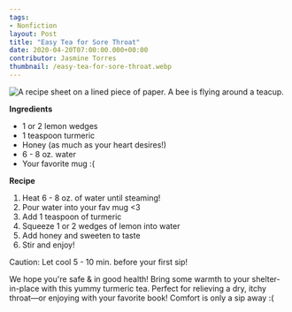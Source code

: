 ---
tags:
- Nonfiction
layout: Post
title: "Easy Tea for Sore Throat"
date: 2020-04-20T07:00:00.000+00:00
contributor: Jasmine Torres
thumbnail: /easy-tea-for-sore-throat.webp
---
<img src="{{ site.baseurl }}/uploads/2020/easy-tea-for-sore-throat.png" 
    alt="A recipe sheet on a lined piece of paper. A bee is flying around a teacup."
    class="w650" />

**Ingredients**

* 1 or 2 lemon wedges
* 1 teaspoon turmeric
* Honey (as much as your heart desires!)
* 6 - 8 oz. water
* Your favorite mug :&lpar;

**Recipe**

1. Heat 6 - 8 oz. of water until steaming!
2. Pour water into your fav mug &lt;3
3. Add 1 teaspoon of turmeric
4. Squeeze 1 or 2 wedges of lemon into water
5. Add honey and sweeten to taste
6. Stir and enjoy!

Caution: Let cool 5 - 10 min. before your first sip!

We hope you're safe & in good health! Bring some warmth to your shelter-in-place with this yummy turmeric tea. Perfect for relieving a dry, itchy throat—or enjoying with your favorite book! Comfort is only a sip away :&lpar;
